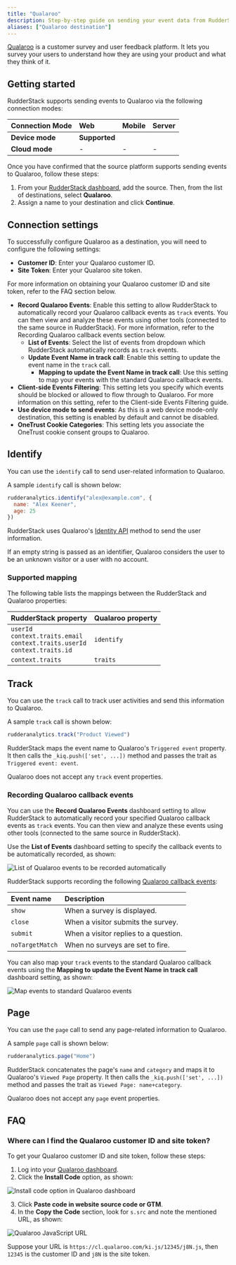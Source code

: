 ```yaml
---
title: "Qualaroo"
description: Step-by-step guide on sending your event data from RudderStack to Qualaroo.
aliases: ["Qualaroo destination"]
---
```


[Qualaroo](https://qualaroo.com/) is a customer survey and user feedback platform. It lets you survey your users to understand how they are using your product and what they think of it.

## Getting started

RudderStack supports sending events to Qualaroo via the following <Link to="/destinations/rudderstack-connection-modes/">connection modes</Link>:

| **Connection Mode** | **Web**       | **Mobile**    | **Server**    |
| :------------------ | :------------ | :------------ | :------------ |
| **Device mode**     |        **Supported**       |               |               |
| **Cloud mode**      |        -       |  -   |   -            |

Once you have confirmed that the source platform supports sending events to Qualaroo, follow these steps:

1. From your [RudderStack dashboard](https://app.rudderstack.com/), add the source. Then, from the list of destinations, select **Qualaroo**.
2. Assign a name to your destination and click **Continue**.

## Connection settings

To successfully configure Qualaroo as a destination, you will need to configure the following settings:

- **Customer ID**: Enter your Qualaroo customer ID.
- **Site Token**: Enter your Qualaroo site token.

<div class="infoBlock">
For more information on obtaining your Qualaroo customer ID and site token, refer to the <Link to="#faq">FAQ</Link> section below.
</div>

- **Record Qualaroo Events**: Enable this setting to allow RudderStack to automatically record your Qualaroo callback events as `track` events. You can then view and analyze these events using other tools (connected to the same source in RudderStack). For more information, refer to the <Link to="#recording-qualaroo-callback-events">Recording Qualaroo callback events</Link> section below.
  - **List of Events**: Select the list of events from dropdown which RudderStack automatically records as `track` events.
  - **Update Event Name in track call**: Enable this setting to update the event name in the `track` call.
    - **Mapping to update the Event Name in track call**: Use this setting to map your events with the standard Qualaroo callback events.
- **Client-side Events Filtering**: This setting lets you specify which events should be blocked or allowed to flow through to Qualaroo. For more information on this setting, refer to the <Link to="/sources/sdks/event-filtering/">Client-side Events Filtering</Link> guide.
- **Use device mode to send events**: As this is a <Link to="https://www.rudderstack.com/docs/destinations/rudderstack-connection-modes/#device-mode">web device mode</Link>-only destination, this setting is enabled by default and cannot be disabled.
- **OneTrust Cookie Categories**: This setting lets you associate the <Link to="/sources/sdks/rudderstack-javascript-sdk/consent-managers/onetrust/">OneTrust</Link> cookie consent groups to Qualaroo.

## Identify

You can use the <Link to="/event-spec/standard-events/identify/">`identify`</Link> call to send user-related information to Qualaroo.

A sample `identify` call is shown below:

```javascript
rudderanalytics.identify("alex@example.com", {
  name: "Alex Keener",
  age: 25
})
```

RudderStack uses Qualaroo's [Identity API](https://help.qualaroo.com/hc/en-us/articles/201956628-Using-the-Identity-API-call) method to send the user information.

<div class="infoBlock">
If an empty string is passed as an identifier, Qualaroo considers the user to be an unknown visitor or a user with no account.
</div>

### Supported mapping

The following table lists the mappings between the RudderStack and Qualaroo properties:

| RudderStack property | Qualaroo property  |
|:---------------------|:-------------|
| `userId` <br/> `context.traits.email` <br/> `context.traits.userId` <br /> `context.traits.id` | `identify` | 
| `context.traits` | `traits` |

## Track

You can use the <Link to="/event-spec/standard-events/track/">`track`</Link> call to track user activities and send this information to Qualaroo.

A sample `track` call is shown below:

```javascript
rudderanalytics.track("Product Viewed")
```

RudderStack maps the event name to Qualaroo's `Triggered event` property. It then calls the `_kiq.push(['set', ...])` method and passes the trait as `Triggered event: event`.

<div class="warningBlock">
Qualaroo does not accept any <code class="inline-code">track</code> event properties.
</div>

### Recording Qualaroo callback events

You can use the **Record Qualaroo Events** dashboard setting to allow RudderStack to automatically record your specified Qualaroo callback events as `track` events. You can then view and analyze these events using other tools (connected to the same source in RudderStack). 

Use the **List of Events** dashboard setting to specify the callback events to be automatically recorded, as shown:

<img src="../../assets/event-stream-destinations/qualaroo-event-list.png" alt="List of Qualaroo events to be recorded automatically"/>

<br/>

RudderStack supports recording the following [Qualaroo callback events](https://help.qualaroo.com/hc/en-us/articles/201447336-Using-Event-Handler-Callbacks):

| Event name | Description |
| :-----| :-----| 
| `show` | When a survey is displayed. |
| `close` | When a visitor submits the survey. |
| `submit` | When a visitor replies to a question. |
| `noTargetMatch` | When no surveys are set to fire. |

You can also map your `track` events to the standard Qualaroo callback events using the **Mapping to update the Event Name in track call** dashboard setting, as shown:

<img src="../../assets/event-stream-destinations/qualaroo-update-event-name.png" alt="Map events to standard Qualaroo events"/>

## Page

You can use the <Link to="/event-spec/standard-events/page/">`page`</Link> call to send any page-related information to Qualaroo.

A sample `page` call is shown below:

```javascript
rudderanalytics.page("Home")
```

RudderStack concatenates the page's `name` and `category` and maps it to Qualaroo's `Viewed Page` property. It then calls the `_kiq.push(['set', ...])` method and passes the trait as `Viewed Page: name+category`.

<div class="warningBlock">
Qualaroo does not accept any <code class="inline-code">page</code> event properties.
</div>

## FAQ

### Where can I find the Qualaroo customer ID and site token?

To get your Qualaroo customer ID and site token, follow these steps:

1. Log into your [Qualaroo dashboard](https://app.qualaroo.com/dashboard).
2. Click the **Install Code** option, as shown:

<img src="../../assets/event-stream-destinations/qualaroo-install-code.png" alt="Install code option in Qualaroo dashboard"/>

3. Click **Paste code in website source code or GTM**.
4. In the **Copy the Code** section, look for `s.src` and note the mentioned URL, as shown:

<img src="../../assets/event-stream-destinations/qualaroo-js-url.png" alt="Qualaroo JavaScript URL"/>

Suppose your URL is `https://cl.qualaroo.com/ki.js/12345/j8N.js`, then `12345` is the customer ID and `j8N` is the site token.